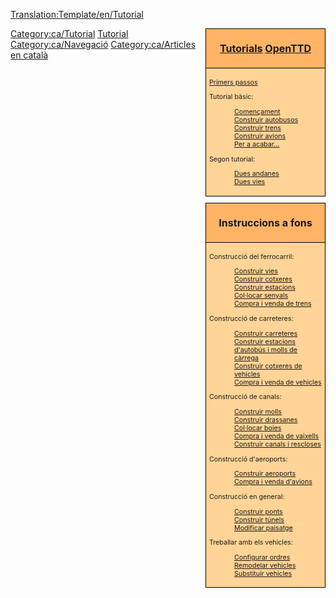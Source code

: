 <noinclude>[[Translation:Template/en/Tutorial]]</noinclude><noinclude></noinclude>
<!--
NOTA:
Els aqüeductes han d’anar per davall dels 'ponts' (amb un enllaç des de les rescloses als canals), ja que els aqüeductes són de fet, ponts, però per als barcos.
Possibles futurs tutorials sense fer en llista:
-Multiestacions
--><div style="float:right; padding-left:12px; background:none;">
<div style="width:180px; border:1px solid #000000; background:#ffb466; padding:5px; -moz-border-radius-topleft:5px; -moz-border-radius-topright:5px; font-size: 12pt;">
<center><strong><font size="3">[[ca/Manual/Tutorial/Main Page|Tutorials]] [[ca/Manual/Main Page|OpenTTD]]</font></strong></center>
</div>
<div style="width:180px;  border:1px solid black; border-top-width: 0px; background:#ffd496; padding:5px; font-size: 8pt;">
[[ca/Primers passos|Primers passos]]

Tutorial bàsic:
:[[ca/Manual/Tutorial/Main Page|Començament]]
:[[ca/Manual/Tutorial/Autobusos|Construir autobusos]]
:[[ca/Manual/Tutorial/Trens|Construir trens]]
:[[ca/Manual/Tutorial/Avions|Construir avions]]
:[[ca/Manual/Tutorial/Final|Per a acabar...]]
Segon tutorial:
:[[ca/Manual/Tutorial/Dues andanes|Dues andanes]]
:[[ca/Manual/Tutorial/Dues vies|Dues vies]]

</div>

<div style="width:180px; border:1px solid #000000; background:#ffb466; padding:5px; font-size: 12pt; margin-top: 10px;">
<center><strong><font size="3">Instruccions a fons</font></strong></center>
</div>
<div style="width:180px;  border:1px solid black; border-top-width: 0px; background:#ffd496; padding:5px; -moz-border-radius-bottomleft:5px; -moz-border-radius-bottomright:8px; font-size: 8pt;">
<span style="font-weight:bold;">

Construcció del ferrocarril:
:[[ca/Manual/Construir vies|Construir vies]]
:[[ca/Manual/Construir cotxeres|Construir cotxeres]]
:[[ca/Manual/Construir estacions de tren|Construir estacions]]
:[[ca/Manual/Col·locar senyals|Col·locar senyals]]
:[[ca/Manual/Compra de trens|Compra i venda de trens]]

Construcció de carreteres:
:[[ca/Manual/Construir carreteres|Construir carreteres]]
:[[ca/Manual/Construir estacions d'autobús i molls de càrrega|Construir estacions d'autobús i molls de càrrega]]
:[[ca/Manual/Construir cotxeres de vehicles|Construir cotxeres de vehicles]]
:[[ca/Manual/Compra de vehicles|Compra i venda de vehicles]]

Construcció de canals:
:[[ca/Manual/Construir molls|Construir molls]]
:[[ca/Manual/Construir drassanes|Construir drassanes]]
:[[ca/Manual/Col·locar boies|Col·locar boies]]
:[[ca/Manual/Compra de vaixells|Compra i venda de vaixells]]
:[[ca/Manual/Construir canals|Construir canals i rescloses]]

Construcció d'aeroports:
:[[ca/Manual/Construir aeroports|Construir aeroports]]
:[[ca/Manual/Compra d'avions|Compra i venda d'avions]]

Construcció en general:
:[[ca/Manual/Construir ponts|Construir ponts]]
:[[ca/Manual/Túnels|Construir túnels]]
:[[ca/Manual/Paisatge|Modificar paisatge]]

Treballar amb els vehicles:
:[[ca/Manual/Ordres|Configurar ordres]]
:[[ca/Manual/Remodelar vehicles|Remodelar vehicles]]
:[[ca/Manual/Substituir vehicles|Substituir vehicles]]

</span>
</div>
</div><includeonly>[[Category:ca/Tutorial]]</includeonly><noinclude>
[[Category:ca/Plantilles|Tutorial]][[Category:ca/Navegació]][[Category:ca/Articles en català]]
</noinclude>